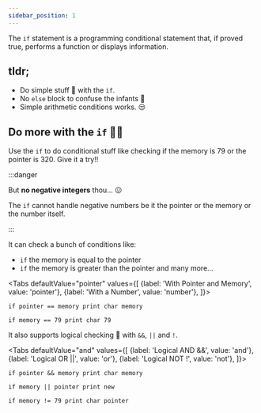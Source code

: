 ```yaml
---
sidebar_position: 1
---
```



The `if` statement is a programming conditional statement that, if proved true, performs a function or displays information.

## tldr;

- Do simple stuff 🦆 with the `if`.
- No `else` block to confuse the infants 🧒
- Simple arithmetic conditions works. 😒

## Do more with the `if` 🐱‍🏍
Use the `if` to do conditional stuff like checking if the memory is 79 or the pointer is 320. Give it a try!! 

:::danger

But **no negative integers** thou… 😖

The `if` cannot handle negative numbers be it the pointer or the memory or the number itself.

:::

It can check a bunch of conditions like:
- `if` the memory is equal to the pointer
- `if` the memory is greater than the pointer and many more...

<Tabs
    defaultValue="pointer"
    values={[
        {label: 'With Pointer and Memory', value: 'pointer'},
        {label: 'With a Number', value: 'number'},
    ]}>
<TabItem value="pointer">

    if pointer == memory print char memory

</TabItem>
<TabItem value="number">

    if memory == 79 print char 79

</TabItem>
</Tabs>

It also supports logical checking 🧠 with `&&`, `||` and `!`.

<Tabs
    defaultValue="and"
    values={[
        {label: 'Logical AND &&', value: 'and'},
        {label: 'Logical OR ||', value: 'or'},
        {label: 'Logical NOT !', value: 'not'},
    ]}>
<TabItem value="and">

    if pointer && memory print char memory

</TabItem>
<TabItem value="or">

    if memory || pointer print new

</TabItem>
<TabItem value="not">

    if memory != 79 print char pointer

</TabItem>
</Tabs>